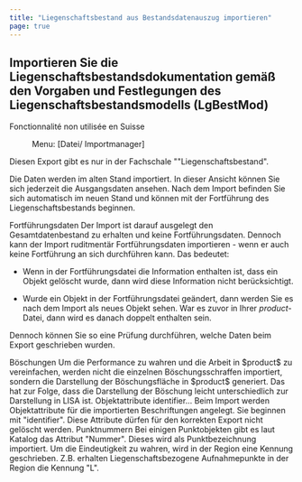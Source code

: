 ```yaml
---
title: "Liegenschaftsbestand aus Bestandsdatenauszug importieren"
page: true
---
```

## Importieren Sie die Liegenschaftsbestandsdokumentation gem&#228;&#223; den Vorgaben und Festlegungen des Liegenschaftsbestandsmodells (LgBestMod)
<Success>
 <Bold> Fonctionnalit&#233; non utilis&#233;e en Suisse </Bold> 
</Success>

 <Menu> Menu: [Datei/ Importmanager] </Menu> 

<Warning>
Diesen Export gibt es nur in der Fachschale &quot;&quot;Liegenschaftsbestand&quot;. 
</Warning>


Die Daten werden im alten Stand importiert. In dieser Ansicht k&#246;nnen Sie sich jederzeit die Ausgangsdaten ansehen. 
Nach dem Import befinden Sie sich automatisch im neuen Stand und k&#246;nnen mit der Fortf&#252;hrung des Liegenschaftsbestands beginnen.


<Warning>
 <Bold> Fortf&#252;hrungsdaten </Bold> 
Der Import ist darauf ausgelegt den Gesamtdatenbestand zu erhalten und keine Fortf&#252;hrungsdaten.
Dennoch kann der Import ruditment&#228;r Fortf&#252;hrungsdaten importieren - wenn er auch keine Fortf&#252;hrung an sich durchf&#252;hren kann. Das bedeutet:

-  Wenn in der Fortf&#252;hrungsdatei die Information enthalten ist, dass ein Objekt gel&#246;scht wurde, dann wird diese Information nicht ber&#252;cksichtigt.


-  Wurde ein Objekt in der Fortf&#252;hrungsdatei ge&#228;ndert, dann werden Sie es nach dem Import als neues Objekt sehen. War es zuvor in Ihrer $product$-Datei, dann wird es danach doppelt enthalten sein.




Dennoch k&#246;nnen Sie so eine Pr&#252;fung durchf&#252;hren, welche Daten beim Export geschrieben wurden.
</Warning>


<Success>
 <Bold> B&#246;schungen </Bold> 
Um die Performance zu wahren und die Arbeit in $product$ zu vereinfachen, werden nicht die einzelnen B&#246;schungsschraffen importiert, sondern die Darstellung der B&#246;schungsfl&#228;che in $product$ generiert. Das hat zur Folge, dass die Darstellung der B&#246;schung leicht unterschiedlich zur Darstellung in LISA ist.
</Success>


<Warning>
 <Bold> Objektattribute identifier... </Bold> 
Beim Import werden Objektattribute f&#252;r die importierten Beschriftungen angelegt. Sie beginnen mit &quot;identifier&quot;. Diese Attribute d&#252;rfen f&#252;r den korrekten Export nicht gel&#246;scht werden.
</Warning>


<Success>
 <Bold> Punktnummern </Bold>  
Bei einigen Punktobjekten gibt es laut Katalog das Attribut &quot;Nummer&quot;. Dieses wird als Punktbezeichnung importiert. Um die Eindeutigkeit zu wahren, wird in der Region eine Kennung geschrieben. Z.B. erhalten Liegenschaftsbezogene Aufnahmepunkte in der Region die Kennung &quot;L&quot;.
</Success>
